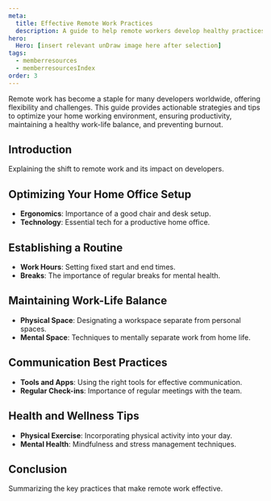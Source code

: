 ```yaml
---
meta:
  title: Effective Remote Work Practices
  description: A guide to help remote workers develop healthy practices.
hero:
  Hero: [insert relevant unDraw image here after selection]
tags:
  - memberresources
  - memberresourcesIndex
order: 3
---
```



<TextContainer background="light" showBackToTopLink={false}>

<LeadText>
Remote work has become a staple for many developers worldwide, offering flexibility and challenges. This guide provides actionable strategies and tips to optimize your home working environment, ensuring productivity, maintaining a healthy work-life balance, and preventing burnout.
</LeadText>

</TextContainer>

<TextContainer showBackToTopLink={false}>

## Introduction
Explaining the shift to remote work and its impact on developers.

## Optimizing Your Home Office Setup
- **Ergonomics**: Importance of a good chair and desk setup.
- **Technology**: Essential tech for a productive home office.

## Establishing a Routine
- **Work Hours**: Setting fixed start and end times.
- **Breaks**: The importance of regular breaks for mental health.

## Maintaining Work-Life Balance
- **Physical Space**: Designating a workspace separate from personal spaces.
- **Mental Space**: Techniques to mentally separate work from home life.

## Communication Best Practices
- **Tools and Apps**: Using the right tools for effective communication.
- **Regular Check-ins**: Importance of regular meetings with the team.

## Health and Wellness Tips
- **Physical Exercise**: Incorporating physical activity into your day.
- **Mental Health**: Mindfulness and stress management techniques.

## Conclusion
Summarizing the key practices that make remote work effective.

</TextContainer>